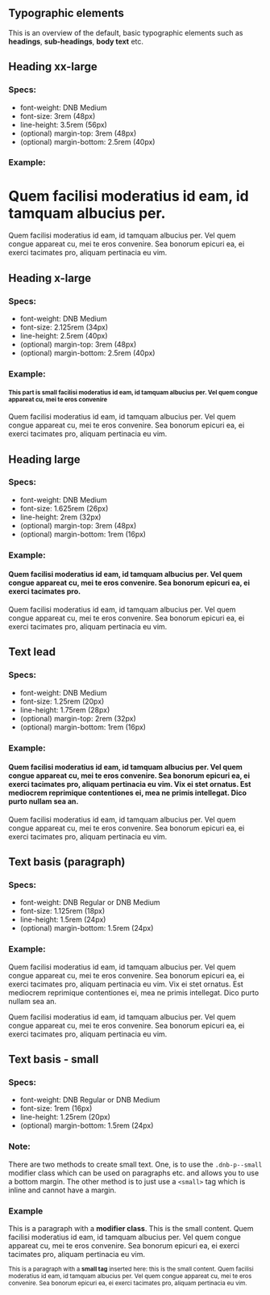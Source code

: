 ## Typographic elements

This is an overview of the default, basic typographic elements such as **headings**, **sub-headings**, **body text** etc.

## Heading xx-large

### Specs:

- font-weight: DNB Medium
- font-size: 3rem (48px)
- line-height: 3.5rem (56px)
- (optional) margin-top: 3rem (48px)
- (optional) margin-bottom: 2.5rem (40px)

### Example:

<div className="typography-box">
  <h1 className="dnb-h--xx-large skip-anchor">
    Quem facilisi moderatius id eam, id tamquam albucius per.
  </h1>
  <p className="dnb-p">
    Quem facilisi moderatius id eam, id tamquam albucius per. Vel quem
    congue appareat cu, mei te eros convenire. Sea bonorum epicuri ea, ei
    exerci tacimates pro, aliquam pertinacia eu vim.
  </p>
</div>

## Heading x-large

### Specs:

- font-weight: DNB Medium
- font-size: 2.125rem (34px)
- line-height: 2.5rem (40px)
- (optional) margin-top: 3rem (48px)
- (optional) margin-bottom: 2.5rem (40px)

### Example:

<div className="typography-box">
  <h4 className="dnb-h--xx-large skip-anchor">
    <small>
      This part is small facilisi moderatius id eam, id tamquam albucius
      per. Vel quem congue appareat cu, mei te eros convenire
    </small>
  </h4>
  <p className="dnb-p">
    Quem facilisi moderatius id eam, id tamquam albucius per. Vel quem
    congue appareat cu, mei te eros convenire. Sea bonorum epicuri ea, ei
    exerci tacimates pro, aliquam pertinacia eu vim.
  </p>
</div>

## Heading large

### Specs:

- font-weight: DNB Medium
- font-size: 1.625rem (26px)
- line-height: 2rem (32px)
- (optional) margin-top: 3rem (48px)
- (optional) margin-bottom: 1rem (16px)

### Example:

<div className="typography-box">
  <h4 className="dnb-h--large skip-anchor">
    Quem facilisi moderatius id eam, id tamquam albucius per. Vel quem
    congue appareat cu, mei te eros convenire. Sea bonorum epicuri ea, ei
    exerci tacimates pro.
  </h4>
  <p className="dnb-p">
    Quem facilisi moderatius id eam, id tamquam albucius per. Vel quem
    congue appareat cu, mei te eros convenire. Sea bonorum epicuri ea, ei
    exerci tacimates pro, aliquam pertinacia eu vim.
  </p>
</div>

## Text lead

### Specs:

- font-weight: DNB Medium
- font-size: 1.25rem (20px)
- line-height: 1.75rem (28px)
- (optional) margin-top: 2rem (32px)
- (optional) margin-bottom: 1rem (16px)

### Example:

<div className="typography-box">
  <h4 className="dnb-lead skip-anchor">
    Quem facilisi moderatius id eam, id tamquam albucius per. Vel quem
    congue appareat cu, mei te eros convenire. Sea bonorum epicuri ea, ei
    exerci tacimates pro, aliquam pertinacia eu vim. Vix ei stet ornatus.
    Est mediocrem reprimique contentiones ei, mea ne primis intellegat.
    Dico purto nullam sea an.
  </h4>
  <p className="dnb-p">
    Quem facilisi moderatius id eam, id tamquam albucius per. Vel quem
    congue appareat cu, mei te eros convenire. Sea bonorum epicuri ea, ei
    exerci tacimates pro, aliquam pertinacia eu vim.
  </p>
</div>

## Text basis (paragraph)

### Specs:

- font-weight: DNB Regular or DNB Medium
- font-size: 1.125rem (18px)
- line-height: 1.5rem (24px)
- (optional) margin-bottom: 1.5rem (24px)

### Example:

<div className="typography-box">
  <p className="dnb-p">
    Quem facilisi moderatius id eam, id tamquam albucius per. Vel quem
    congue appareat cu, mei te eros convenire. Sea bonorum epicuri ea, ei
    exerci tacimates pro, aliquam pertinacia eu vim. Vix ei stet ornatus.
    Est mediocrem reprimique contentiones ei, mea ne primis intellegat.
    Dico purto nullam sea an.
  </p>
  <p className="dnb-p">
    Quem facilisi moderatius id eam, id tamquam albucius per. Vel quem
    congue appareat cu, mei te eros convenire. Sea bonorum epicuri ea, ei
    exerci tacimates pro, aliquam pertinacia eu vim.
  </p>
</div>

## Text basis - small

### Specs:

- font-weight: DNB Regular or DNB Medium
- font-size: 1rem (16px)
- line-height: 1.25rem (20px)
- (optional) margin-bottom: 1.5rem (24px)

### Note:

There are two methods to create small text. One, is to use the `.dnb-p--small` modifier class which can be used on paragraphs etc. and allows you to use a bottom margin. The other method is to just use a `<small>` tag which is inline and cannot have a margin.

### Example

<div className="typography-box">
  <p className="dnb-p dnb-p--small">
    This is a paragraph with a <b>modifier class</b>. This is the small
    content. Quem facilisi moderatius id eam, id tamquam albucius per. Vel
    quem congue appareat cu, mei te eros convenire. Sea bonorum epicuri ea,
    ei exerci tacimates pro, aliquam pertinacia eu vim.
  </p>
  <p className="dnb-p">
    <small>
      This is a paragraph with a <b>small tag</b> inserted here: this is
      the small content. Quem facilisi moderatius id eam, id tamquam
      albucius per. Vel quem congue appareat cu, mei te eros convenire. Sea
      bonorum epicuri ea, ei exerci tacimates pro, aliquam pertinacia eu
      vim.
    </small>
  </p>
</div>
